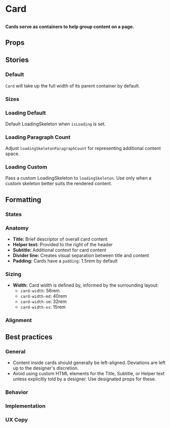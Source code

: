 
# Card

##

<h4>
	Cards serve as containers to help group content on a page.
</h4>

<Canvas of={ComponentStories.Default} />

## Props

<ArgTypes of={Card} />

## Stories

### Default

`Card` will take up the full width of its parent container by default.

<Canvas of={ComponentStories.Default} />

### Sizes

<Canvas of={ComponentStories.Sizes} />

### Loading Default

Default LoadingSkeleton when `isLoading` is set.

<Canvas of={ComponentStories.LoadingDefault} />

### Loading Paragraph Count

Adjust `loadingSkeletonParagraphCount` for representing additional content space.

<Canvas of={ComponentStories.LoadingParagraphCount} />

### Loading Custom

Pass a custom LoadingSkeleton to `loadingSkeleton`. Use only when a custom skeleton better suits the rendered content.

<Canvas of={ComponentStories.LoadingCustom} />

## Formatting

### States

### Anatomy

- **Title:** Brief descriptor of overall card content
- **Helper text:** Provided to the right of the header
- **Subtitle:** Additional context for card content
- **Divider line:** Creates visual separation between title and content
- **Padding:** Cards have a `padding`: 1.5rem by default

### Sizing

- **Width:** Card width is defined by, informed by the surrounding layout:
	- `card-width`: 56rem
	- `card-width-md`: 40rem
	- `card-width-sm`: 32rem
	- `card-width-xs`: 15rem

### Alignment


## Best practices

### General

- Content inside cards should generally be left-aligned. Deviations are left up to the designer's discretion.
- Avoid using custom HTML elements for the Title, Subtitle, or Helper text unless explicitly told by a designer. Use designated props for these.

### Behavior

### Implementation

### UX Copy

